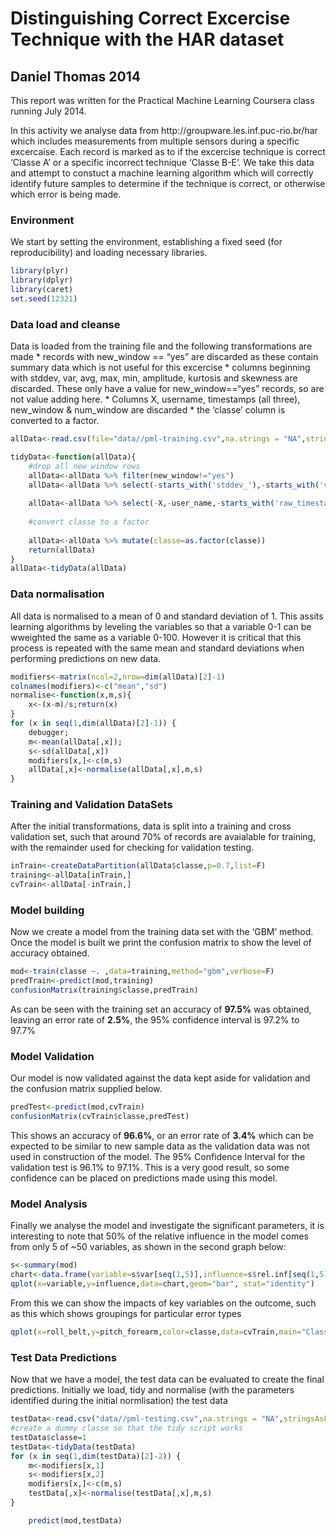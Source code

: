 Distinguishing Correct Excercise Technique with the HAR dataset
===============================================================
## Daniel Thomas 2014
This report was written for the Practical Machine Learning Coursera class running July 2014.

In this activity we analyse data from http://groupware.les.inf.puc-rio.br/har which includes measurements from multiple sensors during a specific excercaise.  Each record is marked as to if the excercise technique is correct 'Classe A' or a specific incorrect technique 'Classe B-E'.   We take this data and attempt to constuct a machine learning algorithm which will correctly identify future samples to determine if the technique is correct, or otherwise which error is being made.


### Environment
We start by setting the environment, establishing a fixed seed (for reproducibility) and loading necessary libraries.
```r
library(plyr)
library(dplyr)
library(caret)
set.seed(12321)

```
### Data load and cleanse
Data is loaded from the training file and the following transformations are made
* records with new_window == "yes" are discarded as these contain summary data which is not useful for this excercise
* columns beginning with stddev, var, avg, max, min, amplitude, kurtosis and skewness are discarded. These only have a value for new_window=="yes" records, so are not value adding here.
* Columns X, username, timestamps (all three), new_window & num_window are discarded
* the 'classe' column is converted to a factor.
```r
allData<-read.csv(file="data//pml-training.csv",na.strings = "NA",stringsAsFactors=F)

tidyData<-function(allData){
    #drop all new_window rows
    allData<-allData %>% filter(new_window!="yes")
    allData<-allData %>% select(-starts_with('stddev_'),-starts_with('var_'),-starts_with('avg_'),-starts_with('min_'),-starts_with('amplitude_'),-starts_with('max_'),-starts_with('kurtosis'),-starts_with('skewness'))
    
    allData<-allData %>% select(-X,-user_name,-starts_with('raw_timestamp_part'),-cvtd_timestamp,-new_window,-num_window)
    
    #convert classe to a factor
    
    allData<-allData %>% mutate(classe=as.factor(classe))
    return(allData)
}
allData<-tidyData(allData)
```

### Data normalisation
All data is normalised to a mean of 0 and standard deviation of 1.  This assits learning algorithms by leveling the variables so that a variable 0-1 can be wweighted the same as a variable 0-100.  However it is critical that this process is repeated with the same mean and standard deviations when performing predictions on new data.
```r
modifiers<-matrix(ncol=2,nrow=dim(allData)[2]-1)
colnames(modifiers)<-c("mean","sd")
normalise<-function(x,m,s){
    x<-(x-m)/s;return(x)
}
for (x in seq(1,dim(allData)[2]-1)) {
    debugger;
    m<-mean(allData[,x]);
    s<-sd(allData[,x])
    modifiers[x,]<-c(m,s)
    allData[,x]<-normalise(allData[,x],m,s)
}
```

### Training and Validation DataSets
After the initial transformations, data is split into a training and cross validation set, such that around 70% of records are avaialable for training, with the remainder used for checking for validation testing.

```r
inTrain<-createDataPartition(allData$classe,p=0.7,list=F)
training<-allData[inTrain,]
cvTrain<-allData[-inTrain,]

```

### Model building
Now we create a model from the training data set with the 'GBM' method.   Once the model is built we print the confusion matrix to show the level of accuracy obtained. 
```r
mod<-train(classe ~. ,data=training,method="gbm",verbose=F)
predTrain<-predict(mod,training)
confusionMatrix(training$classe,predTrain)
```
As can be seen with the training set an accuracy of **97.5%** was obtained, leaving an error rate of **2.5%**, the 95% confidence interval is 97.2% to 97.7% 

### Model Validation
Our model is now validated against the data kept aside for validation and the confusion matrix supplied below.
```r
predTest<-predict(mod,cvTrain)
confusionMatrix(cvTrain$classe,predTest)
```

This shows an accuracy of **96.6%**, or an error rate of **3.4%** which can be expected to be similar to new sample data as the validation data was not used in construction of the model.   The 95% Confidence Interval for the validation test is 96.1% to 97.1%.   This is a very good result, so some confidence can be placed on predictions made using this model.

### Model Analysis
Finally we analyse the model and investigate the significant parameters, it is interesting to note that 50% of the relative influence in the model comes from only 5 of ~50 variables, as shown in the second graph below:
```r
s<-summary(mod)
chart<-data.frame(variable=s$var[seq(1,5)],influence=s$rel.inf[seq(1,5)])
qplot(x=variable,y=influence,data=chart,geom="bar", stat="identity")
```
From this we can show the impacts of key variables on the outcome, such as this which shows groupings for particular error types
```r
qplot(x=roll_belt,y=pitch_forearm,color=classe,data=cvTrain,main="Classe from pitch_forearm against roll_belt")
```

### Test Data Predictions
Now that we have a model, the test data can be evaluated to create the final predictions.  Initially we load, tidy and normalise (with the parameters identified during the initial normlisation) the test data

```r
testData<-read.csv("data//pml-testing.csv",na.strings = "NA",stringsAsFactors=F)
#create a dummy classe so that the tidy script works
testData$classe=1
testData<-tidyData(testData)
for (x in seq(1,dim(testData)[2]-2)) {
    m<-modifiers[x,1]
    s<-modifiers[x,2]
    modifiers[x,]<-c(m,s)
    testData[,x]<-normalise(testData[,x],m,s)
}
```

```r
    predict(mod,testData)
```